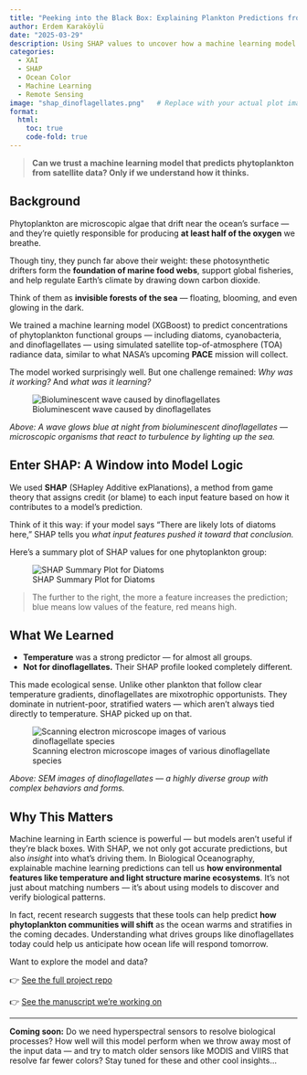 ```yaml
---
title: "Peeking into the Black Box: Explaining Plankton Predictions from Space"
author: Erdem Karaköylü
date: "2025-03-29"
description: Using SHAP values to uncover how a machine learning model predicts ocean life from satellite data
categories:
  - XAI
  - SHAP
  - Ocean Color
  - Machine Learning
  - Remote Sensing
image: "shap_dinoflagellates.png"   # Replace with your actual plot image
format:
  html:
    toc: true
    code-fold: true
---
```


> **Can we trust a machine learning model that predicts phytoplankton from satellite data? Only if we understand how it thinks.**

## Background

::: {.callout-tip title="🌊 Meet the Ocean's Invisible Powerhouse"}
Phytoplankton are microscopic algae that drift near the ocean’s surface — and they’re quietly responsible for producing **at least half of the oxygen** we breathe.

Though tiny, they punch far above their weight: these photosynthetic drifters form the **foundation of marine food webs**, support global fisheries, and help regulate Earth’s climate by drawing down carbon dioxide.

Think of them as **invisible forests of the sea** — floating, blooming, and even glowing in the dark.
:::


We trained a machine learning model (XGBoost) to predict concentrations of phytoplankton functional groups — including diatoms, cyanobacteria, and dinoflagellates — using simulated satellite top-of-atmosphere (TOA) radiance data, similar to what NASA's upcoming **PACE** mission will collect.

The model worked surprisingly well. But one challenge remained: *Why was it working?* And *what was it learning?*

![Bioluminescent wave caused by dinoflagellates](biolum_wave.webp)

*Above: A wave glows blue at night from bioluminescent dinoflagellates — microscopic organisms that react to turbulence by lighting up the sea.*

## Enter SHAP: A Window into Model Logic

We used **SHAP** (SHapley Additive exPlanations), a method from game theory that assigns credit (or blame) to each input feature based on how it contributes to a model's prediction.

Think of it this way: if your model says “There are likely lots of diatoms here,” SHAP tells you *what input features pushed it toward that conclusion.*

Here’s a summary plot of SHAP values for one phytoplankton group:

![SHAP Summary Plot for Diatoms](shap_diatoms.png)

> The further to the right, the more a feature increases the prediction; blue means low values of the feature, red means high.

## What We Learned

- **Temperature** was a strong predictor — for almost all groups.
- **Not for dinoflagellates.** Their SHAP profile looked completely different.

This made ecological sense. Unlike other plankton that follow clear temperature gradients, dinoflagellates are mixotrophic opportunists. They dominate in nutrient-poor, stratified waters — which aren’t always tied directly to temperature. SHAP picked up on that.

![Scanning electron microscope images of various dinoflagellate species](dinoflagellates-images.jpeg)

*Above: SEM images of dinoflagellates — a highly diverse group with complex behaviors and forms.*


## Why This Matters

Machine learning in Earth science is powerful — but models aren’t useful if they’re black boxes. With SHAP, we not only got accurate predictions, but also *insight* into what’s driving them.
In Biological Oceanography, explainable machine learning predictions can tell us **how environmental features like temperature and light structure marine ecosystems**. It’s not just about matching numbers — it’s about using models to discover and verify biological patterns.

In fact, recent research suggests that these tools can help predict **how phytoplankton communities will shift** as the ocean warms and stratifies in the coming decades. Understanding what drives groups like dinoflagellates today could help us anticipate how ocean life will respond tomorrow.

Want to explore the model and data?  

👉 [See the full project repo](https://github.com/erdemkarakoylu/toa_2_phyto_ml)

👉 [See the manuscript we're working on](https://erdemkarakoylu.github.io/portfolio/pfg_xgb/)

---

**Coming soon:** Do we need hyperspectral sensors to resolve biological processes? How well will this model perform when we throw away most of the input data — and try to match older sensors like MODIS and VIIRS that resolve far fewer colors? Stay tuned for these and other cool insights...
